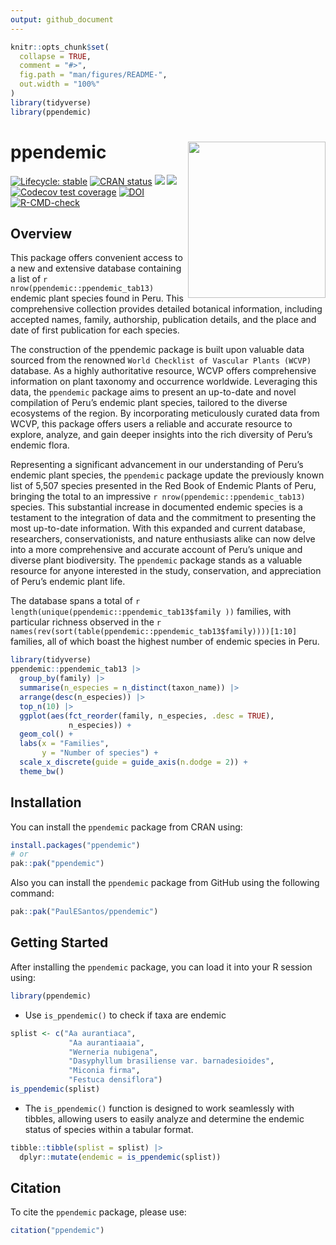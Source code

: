 ```yaml
---
output: github_document
---
```


<!-- README.md is generated from README.Rmd. Please edit that file -->


```r
knitr::opts_chunk$set(
  collapse = TRUE,
  comment = "#>",
  fig.path = "man/figures/README-",
  out.width = "100%"
)
library(tidyverse)
library(ppendemic)
```

# ppendemic <a href='https://github.com/PaulESantos/ppendemic'><img src='man/figures/ppendemic_logo.png' align="right" height="250" width="220" /></a>

<!-- badges: start -->
[![Lifecycle: stable](https://img.shields.io/badge/lifecycle-stable-blue.svg)](https://lifecycle.r-lib.org/articles/stages.html)
[![CRAN status](https://www.r-pkg.org/badges/version/ppendemic)](https://CRAN.R-project.org/package=ppendemic)
[![](http://cranlogs.r-pkg.org/badges/grand-total/ppendemic?color=green)](https://cran.r-project.org/package=ppendemic)
[![](http://cranlogs.r-pkg.org/badges/last-week/ppendemic?color=green)](https://cran.r-project.org/package=ppendemic)
[![Codecov test coverage](https://codecov.io/gh/PaulESantos/ppendemic/branch/main/graph/badge.svg)](https://app.codecov.io/gh/PaulESantos/ppendemic?branch=main)
[![DOI](https://zenodo.org/badge/336340798.svg)](https://zenodo.org/badge/latestdoi/336340798)
[![R-CMD-check](https://github.com/PaulESantos/ppendemic/actions/workflows/R-CMD-check.yaml/badge.svg)](https://github.com/PaulESantos/ppendemic/actions/workflows/R-CMD-check.yaml)
<!-- badges: end -->

## Overview

This package offers convenient access to a new and extensive database containing a list of `r nrow(ppendemic::ppendemic_tab13)` endemic plant species found in Peru. This comprehensive collection provides detailed botanical information, including accepted names, family, authorship, publication details, and the place and date of first publication for each species.

The construction of the ppendemic package is built upon valuable data sourced from the renowned `World Checklist of Vascular Plants (WCVP)` database. As a highly authoritative resource, WCVP offers comprehensive information on plant taxonomy and occurrence worldwide. Leveraging this data, the `ppendemic` package aims to present an up-to-date and novel compilation of Peru's endemic plant species, tailored to the diverse ecosystems of the region. By incorporating meticulously curated data from WCVP, this package offers users a reliable and accurate resource to explore, analyze, and gain deeper insights into the rich diversity of Peru's endemic flora.

Representing a significant advancement in our understanding of Peru's endemic plant species, the `ppendemic` package update the previously known list of 5,507 species presented in the Red Book of Endemic Plants of Peru, bringing the total to an impressive `r nrow(ppendemic::ppendemic_tab13)` species. This substantial increase in documented endemic species is a testament to the integration of data and the commitment to presenting the most up-to-date information. With this expanded and current database, researchers, conservationists, and nature enthusiasts alike can now delve into a more comprehensive and accurate account of Peru's unique and diverse plant biodiversity. The `ppendemic` package stands as a valuable resource for anyone interested in the study, conservation, and appreciation of Peru's endemic plant life.

The database spans a total of `r length(unique(ppendemic::ppendemic_tab13$family ))` families, with particular richness observed in the `r names(rev(sort(table(ppendemic::ppendemic_tab13$family))))[1:10]` families, all of which boast the highest number of endemic species in Peru.


```r
library(tidyverse)
ppendemic::ppendemic_tab13 |> 
  group_by(family) |> 
  summarise(n_especies = n_distinct(taxon_name)) |> 
  arrange(desc(n_especies)) |> 
  top_n(10) |> 
  ggplot(aes(fct_reorder(family, n_especies, .desc = TRUE),
             n_especies)) +
  geom_col() +
  labs(x = "Families",
       y = "Number of species") +
  scale_x_discrete(guide = guide_axis(n.dodge = 2)) +
  theme_bw()
```

## Installation

You can install the `ppendemic` package from CRAN using:

```r
install.packages("ppendemic")
# or
pak::pak("ppendemic")
```

Also you can install the `ppendemic` package from GitHub using the following command:

```r
pak::pak("PaulESantos/ppendemic")
```


## Getting Started

After installing the `ppendemic` package, you can load it into your R session using:

```r
library(ppendemic)

```

- Use `is_ppendemic()` to check if taxa are endemic

```r
splist <- c("Aa aurantiaca", 
             "Aa aurantiaaia",
             "Werneria nubigena", 
             "Dasyphyllum brasiliense var. barnadesioides",
             "Miconia firma",
             "Festuca densiflora")
is_ppendemic(splist)

```

- The `is_ppendemic()` function is designed to work seamlessly with tibbles, allowing users to easily analyze and determine the endemic status of species within a tabular format.

```r

tibble::tibble(splist = splist) |> 
  dplyr::mutate(endemic = is_ppendemic(splist))

```


## Citation

To cite the `ppendemic` package, please use:

```r
citation("ppendemic")
```

